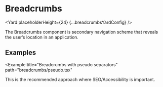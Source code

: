<!--
Copyright (c) Uber Technologies, Inc.

This source code is licensed under the MIT license found in the
LICENSE file in the root directory of this source tree.
-->





<SEO
  description="The Breadcrumbs component is a secondary navigation scheme that reveals the user’s location in an application."
  keywords="breadcrumbs, react breadcrumbs"
/>


# Breadcrumbs

<Yard placeholderHeight={24} {...breadcrumbsYardConfig} />

The Breadcrumbs component is secondary navigation scheme that reveals
the user’s location in an application.

## Examples

<Example title="Breadcrumbs basic usage" path="breadcrumbs/basic.tsx">
  <BasicBreadcrumbs />
</Example>

<Example
  title="Breadcrumbs with pseudo separators"
  path="breadcrumbs/pseudo.tsx"
>
  <PseudoBreadcrumbs />
</Example>

This is the recommended approach where SEO/Accessibility is important.

<Exports
  component={BreadcrumbsExports}
  title="Breadcrumbs exports"
  path="baseui/breadcrumbs"
/>
